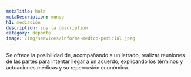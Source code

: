 ```yaml
---
metaTitle: hola
metaDescription: mundo
h1: mediación
description: soy la description
category: deporte
image: /img/services/informe-medico-pericial.jpeg
---
```



Se ofrece la posibilidad de, acompañando a un letrado, realizar reuniones de las partes para intentar llegar a un acuerdo, explicando los términos y actuaciones médicas y su repercusión económica.
